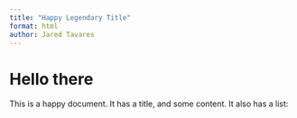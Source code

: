 ```yaml
---
title: "Happy Legendary Title"
format: html
author: Jared Tavares
---
```


# Hello there


This is a happy document. It has a title, and some content. It also has a list:
